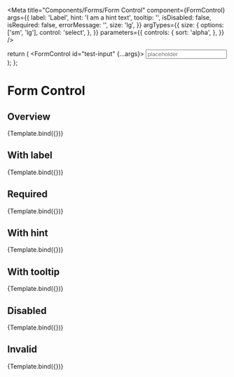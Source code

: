 

<Meta
  title="Components/Forms/Form Control"
  component={FormControl}
  args={{
    label: 'Label',
    hint: 'I am a hint text',
    tooltip: '',
    isDisabled: false,
    isRequired: false,
    errorMessage: '',
    size: 'lg',
  }}
  argTypes={{
    size: {
      options: ['sm', 'lg'],
      control: 'select',
    },
  }}
  parameters={{
    controls: {
      sort: 'alpha',
    },
  }}
/>

  return (
    <Box w="100%" maxW="250px">
      <FormControl id="test-input" {...args}>
        <Input name="test-input" placeholder="placeholder" />
      </FormControl>
    </Box>
  );
};

# Form Control

## Overview

<Canvas>
  <Story name="Overview">{Template.bind({})}</Story>
</Canvas>

<ArgsTable story="Overview" />

## With label

<Canvas>
  <Story name="With label" args={{ label: 'Label', hint: '' }}>
    {Template.bind({})}
  </Story>
</Canvas>

## Required

<Canvas>
  <Story name="Required" args={{ label: 'Label', hint: '', isRequired: true }}>
    {Template.bind({})}
  </Story>
</Canvas>

## With hint

<Canvas>
  <Story name="With hint" args={{ label: 'Label', hint: 'Hint text' }}>
    {Template.bind({})}
  </Story>
</Canvas>

## With tooltip

<Canvas>
  <Story
    name="With tooltip"
    args={{
      label: 'Label',
      hint: '',
      tooltip: 'I am a tooltip text',
    }}
  >
    {Template.bind({})}
  </Story>
</Canvas>

## Disabled

<Canvas>
  <Story name="Disabled" args={{ label: 'Label', disabled: true }}>
    {Template.bind({})}
  </Story>
</Canvas>

## Invalid

<Canvas>
  <Story
    name="Invalid"
    args={{ label: 'Label', errorMessage: 'Error message' }}
  >
    {Template.bind({})}
  </Story>
</Canvas>
